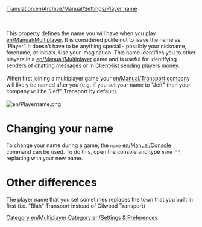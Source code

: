 [[Translation:en/Archive/Manual/Settings/Player name]]

{{en/Note|Newer versions call this option <code>client_name</code>}}
<br><br/>
This property defines the name you will have when you play [[en/Manual/Multiplayer]]. It is considered polite not to leave the name as 'Player'. It doesn't have to be anything special - possibly your nickname, forename, or initials. Use your imagination. This name identifies you to other players in a [[en/Manual/Multiplayer]] game and is useful for identifying senders of [[en/Manual/Multiplayer#chatting-messages|chatting messages]] or in [[en/Manual/Multiplayer#client-list-sending-players-money|Client-list sending players money]].
<br><br/>
When first joining a multiplayer game your [[en/Manual/Transport company]] will likely be named after you (e.g. if you set your name to "Jeff" then your company will be "Jeff" Transport by default).
<br><br/>
[[File:en/Playername.png]]

= Changing your name =
To change your name during a game, the <code>name</code> [[en/Manual/Console]] command can be used.
To do this, open the console and type <code>name "<newname>"</code>, replacing <newname> with your new name.

= Other differences =
The player name that you set sometimes replaces the town that you built in first (i.e. "Blah" Transport instead of Gilwood Transport)

[[Category:en/Multiplayer]]
[[Category:en/Settings & Preferences]]
{{en/Stub}}